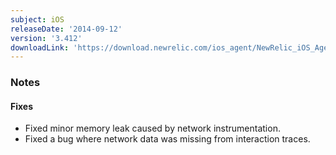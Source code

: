 ```yaml
---
subject: iOS
releaseDate: '2014-09-12'
version: '3.412'
downloadLink: 'https://download.newrelic.com/ios_agent/NewRelic_iOS_Agent_3.412.zip'
---
```


### Notes

#### Fixes

* Fixed minor memory leak caused by network instrumentation.
* Fixed a bug where network data was missing from interaction traces.
